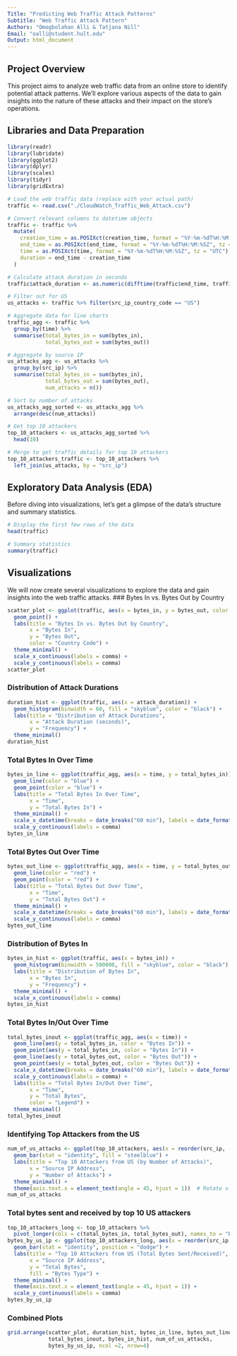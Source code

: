 ```yaml
---
Title: "Predicting Web Traffic Attack Patterns"
Subtitle: "Web Traffic Attack Pattern"
Authors: "Omogbolahan Alli & Tatjana Nill"
Email: "oalli@student.hult.edu"
Output: html_document
---
```


## Project Overview

This project aims to analyze web traffic data from an online store to identify potential attack patterns. We'll explore various aspects of the data to gain insights into the nature of these attacks and their impact on the store's operations.

## Libraries and Data Preparation

```r
library(readr)
library(lubridate)
library(ggplot2)
library(dplyr)
library(scales)
library(tidyr)
library(gridExtra)

# Load the web traffic data (replace with your actual path)
traffic <- read.csv("./CloudWatch_Traffic_Web_Attack.csv")

# Convert relevant columns to datetime objects
traffic <- traffic %>%
  mutate(
    creation_time = as.POSIXct(creation_time, format = "%Y-%m-%dT%H:%M:%SZ", tz = "UTC"),
    end_time = as.POSIXct(end_time, format = "%Y-%m-%dT%H:%M:%SZ", tz = "UTC"),
    time = as.POSIXct(time, format = "%Y-%m-%dT%H:%M:%SZ", tz = "UTC"),
    duration = end_time - creation_time
  )

# Calculate attack duration in seconds
traffic$attack_duration <- as.numeric(difftime(traffic$end_time, traffic$creation_time, units = "secs"))

# Filter out for US
us_attacks <- traffic %>% filter(src_ip_country_code == "US")

# Aggregate data for line charts
traffic_agg <- traffic %>%
  group_by(time) %>%
  summarise(total_bytes_in = sum(bytes_in), 
            total_bytes_out = sum(bytes_out))

# Aggregate by source IP
us_attacks_agg <- us_attacks %>%
  group_by(src_ip) %>%
  summarise(total_bytes_in = sum(bytes_in), 
            total_bytes_out = sum(bytes_out),
            num_attacks = n())

# Sort by number of attacks
us_attacks_agg_sorted <- us_attacks_agg %>%
  arrange(desc(num_attacks))

# Get top 10 attackers
top_10_attackers <- us_attacks_agg_sorted %>%
  head(10)

# Merge to get traffic details for top 10 attackers
top_10_attackers_traffic <- top_10_attackers %>%
  left_join(us_attacks, by = "src_ip")
```

## Exploratory Data Analysis (EDA)

Before diving into visualizations, let's get a glimpse of the data's structure and summary statistics.

```r
# Display the first few rows of the data
head(traffic)

# Summary statistics
summary(traffic)
```

## Visualizations

We will now create several visualizations to explore the data and gain insights into the web traffic attacks. 
### Bytes In vs. Bytes Out by Country

```r
scatter_plot <- ggplot(traffic, aes(x = bytes_in, y = bytes_out, color = src_ip_country_code)) +
  geom_point() +
  labs(title = "Bytes In vs. Bytes Out by Country",
       x = "Bytes In",
       y = "Bytes Out",
       color = "Country Code") +
  theme_minimal() +
  scale_x_continuous(labels = comma) +
  scale_y_continuous(labels = comma)
scatter_plot
```

### Distribution of Attack Durations

```r
duration_hist <- ggplot(traffic, aes(x = attack_duration)) +
  geom_histogram(binwidth = 60, fill = "skyblue", color = "black") +
  labs(title = "Distribution of Attack Durations",
       x = "Attack Duration (seconds)",
       y = "Frequency") +
  theme_minimal()
duration_hist
```

### Total Bytes In Over Time

```r
bytes_in_line <- ggplot(traffic_agg, aes(x = time, y = total_bytes_in)) +
  geom_line(color = "blue") +
  geom_point(color = "blue") +
  labs(title = "Total Bytes In Over Time",
       x = "Time",
       y = "Total Bytes In") +
  theme_minimal() +
  scale_x_datetime(breaks = date_breaks("60 min"), labels = date_format("%H:%M")) +  
  scale_y_continuous(labels = comma)
bytes_in_line
```

### Total Bytes Out Over Time

```r
bytes_out_line <- ggplot(traffic_agg, aes(x = time, y = total_bytes_out)) +
  geom_line(color = "red") +
  geom_point(color = "red") +
  labs(title = "Total Bytes Out Over Time",
       x = "Time",
       y = "Total Bytes Out") +
  theme_minimal() +
  scale_x_datetime(breaks = date_breaks("60 min"), labels = date_format("%H:%M")) +
  scale_y_continuous(labels = comma)
bytes_out_line
```

### Distribution of Bytes In

```r
bytes_in_hist <- ggplot(traffic, aes(x = bytes_in)) +
  geom_histogram(binwidth = 500000, fill = "skyblue", color = "black") +
  labs(title = "Distribution of Bytes In",
       x = "Bytes In",
       y = "Frequency") +
  theme_minimal() +
  scale_x_continuous(labels = comma)
bytes_in_hist
```

### Total Bytes In/Out Over Time

```r
total_bytes_inout <- ggplot(traffic_agg, aes(x = time)) +
  geom_line(aes(y = total_bytes_in, color = "Bytes In")) +
  geom_point(aes(y = total_bytes_in, color = "Bytes In")) +
  geom_line(aes(y = total_bytes_out, color = "Bytes Out")) +
  geom_point(aes(y = total_bytes_out, color = "Bytes Out")) +
  scale_x_datetime(breaks = date_breaks("60 min"), labels = date_format("%H:%M")) +
  scale_y_continuous(labels = comma) +
  labs(title = "Total Bytes In/Out Over Time",
       x = "Time",
       y = "Total Bytes",
       color = "Legend") +
  theme_minimal()
total_bytes_inout
```

### Identifying Top Attackers from the US

```r
num_of_us_attacks <- ggplot(top_10_attackers, aes(x = reorder(src_ip, -num_attacks), y = num_attacks)) +
  geom_bar(stat = "identity", fill = "steelblue") +
  labs(title = "Top 10 Attackers from US (by Number of Attacks)",
       x = "Source IP Address",
       y = "Number of Attacks") +
  theme_minimal() +
  theme(axis.text.x = element_text(angle = 45, hjust = 1))  # Rotate x-axis labels for readability
num_of_us_attacks
```

### Total bytes sent and received by top 10 US attackers

```r
top_10_attackers_long <- top_10_attackers %>%
  pivot_longer(cols = c(total_bytes_in, total_bytes_out), names_to = "Bytes Type", values_to = "Total Bytes")
bytes_by_us_ip <- ggplot(top_10_attackers_long, aes(x = reorder(src_ip, -`Total Bytes`), y = `Total Bytes`, fill = `Bytes Type`)) +
  geom_bar(stat = "identity", position = "dodge") +
  labs(title = "Top 10 Attackers from US (Total Bytes Sent/Received)",
       x = "Source IP Address",
       y = "Total Bytes",
       fill = "Bytes Type") +
  theme_minimal() +
  theme(axis.text.x = element_text(angle = 45, hjust = 1)) +
  scale_y_continuous(labels = comma)
bytes_by_us_ip
```

### Combined Plots

```r
grid.arrange(scatter_plot, duration_hist, bytes_in_line, bytes_out_line, 
             total_bytes_inout, bytes_in_hist, num_of_us_attacks, 
             bytes_by_us_ip, ncol =2, nrow=4)
```